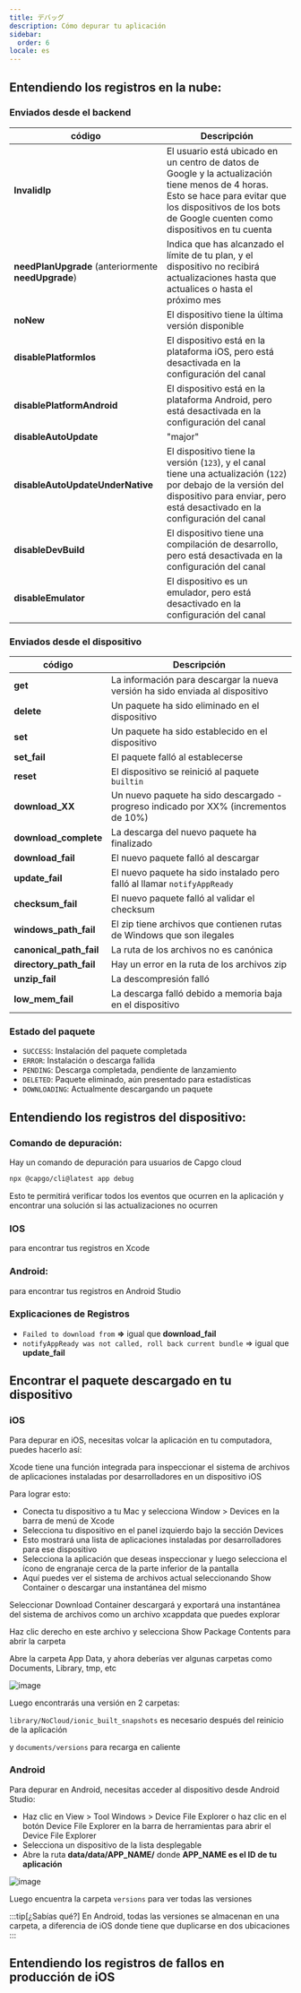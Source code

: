 ```yaml
---
title: デバッグ
description: Cómo depurar tu aplicación
sidebar:
  order: 6
locale: es
---
```



## Entendiendo los registros en la nube:

### Enviados desde el backend

| código                          | Descripción                                                                                                                                                                 |
| ------------------------------------------------ | --------------------------------------------------------------------------------------------------------------------------------------------------------------------------- |
| **InvalidIp**                                    | El usuario está ubicado en un centro de datos de Google y la actualización tiene menos de 4 horas. Esto se hace para evitar que los dispositivos de los bots de Google cuenten como dispositivos en tu cuenta |
| **needPlanUpgrade** (anteriormente **needUpgrade**) | Indica que has alcanzado el límite de tu plan, y el dispositivo no recibirá actualizaciones hasta que actualices o hasta el próximo mes                                  |
| **noNew**                                        | El dispositivo tiene la última versión disponible                                                                                                                                |
| **disablePlatformIos**                           | El dispositivo está en la plataforma iOS, pero está desactivada en la configuración del canal                                                                                            |
| **disablePlatformAndroid**                       | El dispositivo está en la plataforma Android, pero está desactivada en la configuración del canal                                                                                        |
| **disableAutoUpdate**                            | "major" | "minor" | "version_number" | "none"                                       |
| **disableAutoUpdateUnderNative**                 | El dispositivo tiene la versión (`123`), y el canal tiene una actualización (`122`) por debajo de la versión del dispositivo para enviar, pero está desactivado en la configuración del canal                   |
| **disableDevBuild**                              | El dispositivo tiene una compilación de desarrollo, pero está desactivada en la configuración del canal                                                                                                   |
| **disableEmulator**                              | El dispositivo es un emulador, pero está desactivado en la configuración del canal                                                                                                    |

### Enviados desde el dispositivo

| código  | Descripción                                                                       |
| --------------------- | --------------------------------------------------------------------------------- |
| **get**               | La información para descargar la nueva versión ha sido enviada al dispositivo                 |
| **delete**            | Un paquete ha sido eliminado en el dispositivo                                        |
| **set**               | Un paquete ha sido establecido en el dispositivo                                              |
| **set_fail**          | El paquete falló al establecerse                                                         |
| **reset**             | El dispositivo se reinició al paquete `builtin`                                         |
| **download_XX**       | Un nuevo paquete ha sido descargado - progreso indicado por XX% (incrementos de 10%) |
| **download_complete** | La descarga del nuevo paquete ha finalizado                                          |
| **download_fail**     | El nuevo paquete falló al descargar                                                |
| **update_fail**       | El nuevo paquete ha sido instalado pero falló al llamar `notifyAppReady`            |
| **checksum_fail**     | El nuevo paquete falló al validar el checksum                                   |
| **windows_path_fail** | El zip tiene archivos que contienen rutas de Windows que son ilegales                        |
| **canonical_path_fail** | La ruta de los archivos no es canónica                                              |
| **directory_path_fail** | Hay un error en la ruta de los archivos zip                                         |
| **unzip_fail**          | La descompresión falló                                                                   |
| **low_mem_fail** | La descarga falló debido a memoria baja en el dispositivo                                    |

### Estado del paquete

* `SUCCESS`: Instalación del paquete completada
* `ERROR`: Instalación o descarga fallida
* `PENDING`: Descarga completada, pendiente de lanzamiento
* `DELETED`: Paquete eliminado, aún presentado para estadísticas
* `DOWNLOADING`: Actualmente descargando un paquete

## Entendiendo los registros del dispositivo:

### Comando de depuración:

Hay un comando de depuración para usuarios de Capgo cloud

```bash
npx @capgo/cli@latest app debug
```

Esto te permitirá verificar todos los eventos que ocurren en la aplicación y encontrar una solución si las actualizaciones no ocurren

### IOS

para encontrar tus registros en Xcode

<LinkCard
    title="Getting the Device Log in Xcode"
    href="https://intercomhelp/deploygate/en/articles/4682692-getting-the-device-log-in-xcode"
/>

### Android:

para encontrar tus registros en Android Studio

<LinkCard
    title="View logs with Logcat"
    href="https://developerandroidcom/studio/debug/am-logcat"
/>

### Explicaciones de Registros

* `Failed to download from` **=>** igual que **download_fail**
* `notifyAppReady was not called, roll back current bundle` => igual que **update_fail**

## Encontrar el paquete descargado en tu dispositivo

### iOS

Para depurar en iOS, necesitas volcar la aplicación en tu computadora, puedes hacerlo así:

Xcode tiene una función integrada para inspeccionar el sistema de archivos de aplicaciones instaladas por desarrolladores en un dispositivo iOS

Para lograr esto:

* Conecta tu dispositivo a tu Mac y selecciona Window > Devices en la barra de menú de Xcode
* Selecciona tu dispositivo en el panel izquierdo bajo la sección Devices
* Esto mostrará una lista de aplicaciones instaladas por desarrolladores para ese dispositivo
* Selecciona la aplicación que deseas inspeccionar y luego selecciona el ícono de engranaje cerca de la parte inferior de la pantalla
* Aquí puedes ver el sistema de archivos actual seleccionando Show Container o descargar una instantánea del mismo

Seleccionar Download Container descargará y exportará una instantánea del sistema de archivos como un archivo xcappdata que puedes explorar

Haz clic derecho en este archivo y selecciona Show Package Contents para abrir la carpeta

Abre la carpeta App Data, y ahora deberías ver algunas carpetas como Documents, Library, tmp, etc

![image](https://user-imagesgithubusercontentcom/4084527/166708589-8d500351-e140-41c3-bea2-a037fe35243ewebp/)

Luego encontrarás una versión en 2 carpetas:

`library/NoCloud/ionic_built_snapshots` es necesario después del reinicio de la aplicación

y `documents/versions` para recarga en caliente

### Android

Para depurar en Android, necesitas acceder al dispositivo desde Android Studio:

* Haz clic en View > Tool Windows > Device File Explorer o haz clic en el botón Device File Explorer en la barra de herramientas para abrir el Device File Explorer
* Selecciona un dispositivo de la lista desplegable
* Abre la ruta **data/data/APP_NAME/** donde **APP_NAME es el ID de tu aplicación**

![image](https://user-imagesgithubusercontentcom/4084527/166708728-8f96fc73-5d90-426f-8d27-301697347a5fwebp/)

Luego encuentra la carpeta `versions` para ver todas las versiones

:::tip[¿Sabías qué?]
En Android, todas las versiones se almacenan en una carpeta, a diferencia de iOS donde tiene que duplicarse en dos ubicaciones
:::

## Entendiendo los registros de fallos en producción de iOS

<LinkCard
    title="How to review your app's crash logs"
    href="https://developerapplecom/news/?id=nra79npr"
/>